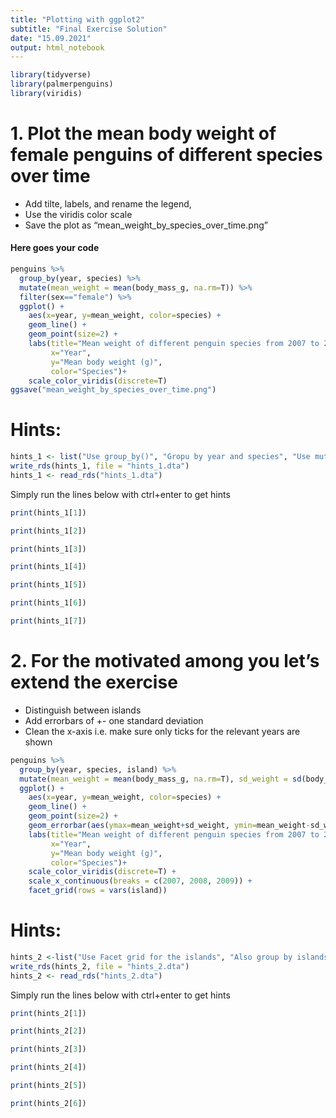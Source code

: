 ```yaml
---
title: "Plotting with ggplot2"
subtitle: "Final Exercise Solution"
date: "15.09.2021"
output: html_notebook
---
```


```r
library(tidyverse)
library(palmerpenguins)
library(viridis)
```

# 1. Plot the mean body weight of female penguins of different species over time

- Add tilte, labels, and rename the legend, 
- Use the viridis color scale
- Save the plot as "mean_weight_by_species_over_time.png"

#### Here goes your code
```r
penguins %>% 
  group_by(year, species) %>% 
  mutate(mean_weight = mean(body_mass_g, na.rm=T)) %>% 
  filter(sex=="female") %>% 
  ggplot() +
    aes(x=year, y=mean_weight, color=species) +
    geom_line() +
    geom_point(size=2) +
    labs(title="Mean weight of different penguin species from 2007 to 2008",
         x="Year",
         y="Mean body weight (g)",
         color="Species")+
    scale_color_viridis(discrete=T)
ggsave("mean_weight_by_species_over_time.png")
```

# Hints:
```r
hints_1 <- list("Use group_by()", "Gropu by year and species", "Use mutate to create a variable for the mean", "Filter for sex", "Use the color aesthetics","Remeber to handle NA's in mean()", "Remember ggsave()")
write_rds(hints_1, file = "hints_1.dta")
hints_1 <- read_rds("hints_1.dta")
```

Simply run the lines below with ctrl+enter to get hints
```r
print(hints_1[1])

print(hints_1[2])

print(hints_1[3])

print(hints_1[4])

print(hints_1[5])

print(hints_1[6])

print(hints_1[7])
```


# 2. For the motivated among you let's extend the exercise

- Distinguish between islands
- Add errorbars of +- one standard deviation
- Clean the x-axis i.e. make sure only ticks for the relevant years are shown

```r
penguins %>% 
  group_by(year, species, island) %>% 
  mutate(mean_weight = mean(body_mass_g, na.rm=T), sd_weight = sd(body_mass_g, na.rm = T)) %>% 
  ggplot() +
    aes(x=year, y=mean_weight, color=species) +
    geom_line() +
    geom_point(size=2) +
    geom_errorbar(aes(ymax=mean_weight+sd_weight, ymin=mean_weight-sd_weight), width=0.2) +
    labs(title="Mean weight of different penguin species from 2007 to 2008",
         x="Year",
         y="Mean body weight (g)",
         color="Species")+
    scale_color_viridis(discrete=T) +
    scale_x_continuous(breaks = c(2007, 2008, 2009)) +
    facet_grid(rows = vars(island))
```
# Hints:
```r
hints_2 <-list("Use Facet grid for the islands", "Also group by islands!", "You get the standard deviation by using sd()", "geom_errorbar, has a parameter for width", "The x can be influenced through scale_x_*", "Ticks are called breaks in R")
write_rds(hints_2, file = "hints_2.dta")
hints_2 <- read_rds("hints_2.dta")
```

Simply run the lines below with ctrl+enter to get hints
```r
print(hints_2[1])

print(hints_2[2])

print(hints_2[3])

print(hints_2[4])

print(hints_2[5])

print(hints_2[6])
```